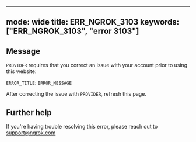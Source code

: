
---
mode: wide
title: ERR_NGROK_3103
keywords: ["ERR_NGROK_3103", "error 3103"]
---

## Message
`PROVIDER` requires that you correct an issue with your account prior to using this website:

`ERROR_TITLE`: `ERROR_MESSAGE`

After correcting the issue with `PROVIDER`, refresh this page.




## Further help
If you're having trouble resolving this error, please reach out to [support@ngrok.com](mailto:support@ngrok.com?subject=Help%20with%20ERR_NGROK_3103)

